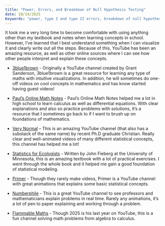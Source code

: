 ```yaml
---
title: "Power, Errors, and Breakdown of Null Hypothesis Testing"
date: 10/14/2025
Keywords: "power, type I and type II errors, breakdown of null hypothesis testing"
---
```


It took me a very long time to become comfortable with using anything other than my textbook and notes when learning concepts in school. However, I've learned that I best understand something when I can visualize it and clearly write out all the steps. Because of this, YouTube has been an amazing resource, as well as other online sources where I can see how other people interpret and explain these concepts.

-   [3blue1brown](https://www.3blue1brown.com) - Originally a YouTube channel created by Grant Sanderson, 3blue1brown is a great resource for learning any type of maths with intuitive visualizations. In addition, he will sometimes do one-off videos on cool concepts in mathematics and has know started having guest videos!

-   [Paul's Online Math Notes](https://tutorial.math.lamar.edu) - Paul's Online Math Notes helped me a lot in high school to learn calculus as well as differential equations. With clear explanations and also so practice problems with solutions, it's a resource that I sometimes go back to if I want to brush up on foundations of mathematics.

-   [Very Normal](https://www.youtube.com/@very-normal) – This is an amazing YouTube channel (that also has a substack of the same name) by recent Ph.D graduate Christian. Really clear and well-animated videos of many different statistical concepts, this channel has helped me a lot!

-   [Statistics for Ecologists](https://statistics4ecologists-v3.netlify.app) - Written by John Fieberg at the University of Minnesota, this is an amazing textbook with a lot of practical exercises. I went through the whole book and it helped me gain a good foundation of statistical modeling.

-   [Primer](https://www.youtube.com/@PrimerBlobs) - Though they rarely make videos, Primer is a YouTube channel with great animations that explains some basic statistical concepts.

-   [Numberphile](https://www.youtube.com/@numberphile/videos) - This is a great YouTube channel to see professors and mathematicians explain problems in real time. Rarely any animations, it's a lot of pen to paper explaining and working through a problem.

-   [Flammable Maths](https://www.youtube.com/@PapaFlammy69/videos) - Though 2025 is his last year on YouTube, this is a fun channel solving math problems from algebra to calculus.
